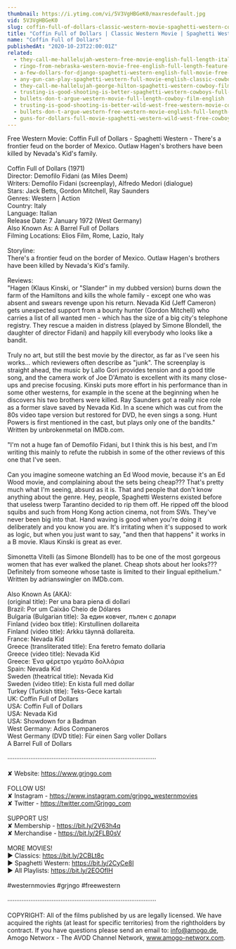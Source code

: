 ```yaml
---
thumbnail: https://i.ytimg.com/vi/5V3VgHBGeK0/maxresdefault.jpg
vid: 5V3VgHBGeK0
slug: coffin-full-of-dollars-classic-western-movie-spaghetti-western-cowboys-full-movies
title: "Coffin Full of Dollars | Classic Western Movie | Spaghetti Western | Cowboys | Full Movies"
name: "Coffin Full of Dollars"
publishedAt: "2020-10-23T22:00:01Z"
related:
  - they-call-me-hallelujah-western-free-movie-english-full-length-italian-western-feature-film
  - ringo-from-nebraska-western-movie-free-english-full-length-feature-film-spaghetti-western
  - a-few-dollars-for-django-spaghetti-western-english-full-movie-free-full-youtube-movies
  - any-gun-can-play-spaghetti-western-full-movie-english-classic-cowboy-film-free-full-westerns
  - they-call-me-hallelujah-george-hilton-spaghetti-western-cowboy-film
  - trusting-is-good-shooting-is-better-spaghetti-western-cowboys-full-western
  - bullets-don-t-argue-western-movie-full-length-cowboy-film-english
  - trusting-is-good-shooting-is-better-wild-west-free-western-movie-cowboys-english
  - bullets-don-t-argue-western-free-western-movie-english-full-length-feature-film
  - guns-for-dollars-full-movie-spaghetti-western-wild-west-free-cowboy-movie
---
```


Free Western Movie: Coffin Full of Dollars - Spaghetti Western - There's a frontier feud on the border of Mexico. Outlaw Hagen's brothers have been killed by Nevada's Kid's family. <br />
<br />
Coffin Full of Dollars (1971)<br />
Director: Demofilo Fidani (as Miles Deem)<br />
Writers: Demofilo Fidani (screenplay), Alfredo Medori (dialogue) <br />
Stars: Jack Betts, Gordon Mitchell, Ray Saunders<br />
Genres: Western | Action <br />
Country: Italy<br />
Language: Italian<br />
Release Date: 7 January 1972 (West Germany) <br />
Also Known As: A Barrel Full of Dollars <br />
Filming Locations: Elios Film, Rome, Lazio, Italy <br />
<br />
Storyline:<br />
There's a frontier feud on the border of Mexico. Outlaw Hagen's brothers have been killed by Nevada's Kid's family.<br />
<br />
Reviews:<br />
"Hagen (Klaus Kinski, or "Slander" in my dubbed version) burns down the farm of the Hamiltons and kills the whole family - except one who was absent and swears revenge upon his return. Nevada Kid (Jeff Cameron) gets unexpected support from a bounty hunter (Gordon Mitchell) who carries a list of all wanted men - which has the size of a big city's telephone registry. They rescue a maiden in distress (played by Simone Blondell, the daughter of director Fidani) and happily kill everybody who looks like a bandit.<br />
<br />
Truly no art, but still the best movie by the director, as far as I've seen his works... which reviewers often describe as "junk". The screenplay is straight ahead, the music by Lallo Gori provides tension and a good title song, and the camera work of Joe D'Amato is excellent with its many close-ups and precise focusing. Kinski puts more effort in his performance than in some other westerns, for example in the scene at the beginning when he discovers his two brothers were killed. Ray Saunders got a really nice role as a former slave saved by Nevada Kid. In a scene which was cut from the 80s video tape version but restored for DVD, he even sings a song. Hunt Powers is first mentioned in the cast, but plays only one of the bandits." Written by unbrokenmetal on IMDb.com.<br />
<br />
"I'm not a huge fan of Demofilo Fidani, but I think this is his best, and I'm writing this mainly to refute the rubbish in some of the other reviews of this one that I've seen.<br />
<br />
Can you imagine someone watching an Ed Wood movie, because it's an Ed Wood movie, and complaining about the sets being cheap??? That's pretty much what I'm seeing, absurd as it is. That and people that don't know anything about the genre. Hey, people, Spaghetti Westerns existed before that useless twerp Tarantino decided to rip them off. He ripped off the blood squibs and such from Hong Kong action cinema, not from SWs. They've never been big into that. Hand waving is good when you're doing it deliberately and you know you are. It's irritating when it's supposed to work as logic, but when you just want to say, "and then that happens" it works in a B movie. Klaus Kinski is great as ever.<br />
<br />
Simonetta Vitelli (as Simone Blondell) has to be one of the most gorgeous women that has ever walked the planet. Cheap shots about her looks??? Definitely from someone whose taste is limited to their lingual epithelium." Written by adrianswingler on IMDb.com.<br />
<br />
Also Known As (AKA):<br />
(original title): Per una bara piena di dollari<br />
Brazil: Por um Caixão Cheio de Dólares<br />
Bulgaria (Bulgarian title): За един ковчег, пълен с долари<br />
Finland (video box title): Kirstullinen dollareita<br />
Finland (video title): Arkku täynnä dollareita.<br />
France: Nevada Kid<br />
Greece (transliterated title): Ena feretro femato dollaria<br />
Greece (video title): Nevada Kid<br />
Greece:  Ένα φέρετρο γεμάτο δολλάρια<br />
Spain: Nevada Kid<br />
Sweden (theatrical title): Nevada Kid<br />
Sweden (video title): En kista full med dollar<br />
Turkey (Turkish title): Teks-Gece kartalı<br />
UK: Coffin Full of Dollars<br />
USA: Coffin Full of Dollars<br />
USA: Nevada Kid<br />
USA: Showdown for a Badman<br />
West Germany: Adios Companeros<br />
West Germany (DVD title): Für einen Sarg voller Dollars<br />
 A Barrel Full of Dollars<br />
<br />
····················································································<br />
<br />
✘ Website: https://www.grjngo.com<br />
<br />
FOLLOW US!<br />
✘ Instagram - https://www.instagram.com/grjngo_westernmovies<br />
✘ Twitter - https://twitter.com/Grjngo_com<br />
<br />
SUPPORT US!<br />
✘ Membership - https://bit.ly/2V63h4q<br />
✘ Merchandise - https://bit.ly/2FLB0sV<br />
<br />
MORE MOVIES! <br />
► Classics: https://bit.ly/2CBLt8c <br />
► Spaghetti Western: https://bit.ly/2CyCe8I <br />
► All Playlists: https://bit.ly/2EOOfIH <br />
<br />
#westernmovies #grjngo #freewestern<br />
<br />
····················································································<br />
<br />
COPYRIGHT: All of the films published by us are legally licensed. We have acquired the rights (at least for specific territories) from the rightholders by contract. If you have questions please send an email to: info@amogo.de, Amogo Networx - The AVOD Channel Network, www.amogo-networx.com.